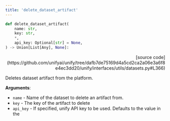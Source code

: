 ```yaml
---
title: 'delete_dataset_artifact'
---
```


```python
def delete_dataset_artifact(
    name: str,
    key: str,
    *,
    api_key: Optional[str] = None,
) -> Union[List[Any], None]:
```

<p align="right">[source code](https://github.com/unifyai/unify/tree/dafb7de75169d4a5cd2ca2a06e3a6f8e4ec3dd20/unify/interfaces/utils/datasets.py#L366)</p>

Deletes dataset artifact from the platform.

**Arguments**:

- `name` - Name of the dataset to delete an artifact from.
- `key` - The key of the artifact to delete
- `api_key` - If specified, unify API key to be used. Defaults to the value in the